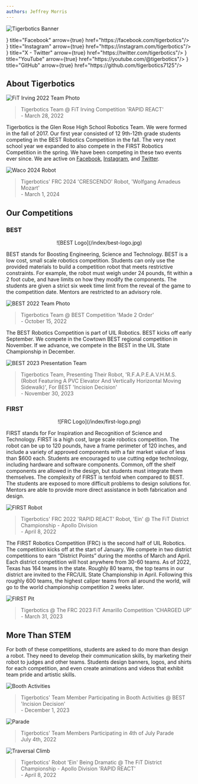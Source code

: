 ```yaml
---
authors: Jeffrey Morris
---
```

![Tigerbotics Banner](/tigerbotics-banner.png)


<Cards>
<Card icon={<FaFacebookF/>} title="Facebook" arrow={true} href="https://facebook.com/tigerbotics"/>
<Card icon={<FaInstagram/>} title="Instagram" arrow={true} href="https://instagram.com/tigerbotics"/>
<Card icon={<FaXTwitter />} title="X - Twitter" arrow={true} href="https://twitter.com/tigerbotics"/>
<Card icon={<FaYoutube/>} title="YouTube" arrow={true} href="https://youtube.com/@tigerbotics"/>
<Card icon={<FaGithub/>} title="GitHub" arrow={true} href="https://github.com/tigerbotics7125"/>
</Cards>

## About Tigerbotics

![FiT Irving 2022 Team Photo](/index/first-irving-22-team.jpg)

> Tigerbotics Team @ FiT Irving Competition 'RAPID REACT'<br/>
> \- March 28, 2022

Tigerbotics is the Glen Rose High School Robotics Team.
We were formed in the fall of 2017. Our first year consisted of 12 9th-12th grade students competing in the BEST Robotics Competition in the fall.
The very next school year we expanded to also compete in the FIRST Robotics Competition in the spring.
We have been competing in these two events ever since. We are active on [Facebook](https://facebook.com/tigerbotics), [Instagram](https://instagram.com/tigerbotics), and [Twitter](https://twitter.com/tigerbotics).

![Waco 2024 Robot](/index/first-waco-24-robot.jpg)

> Tigerbotics' FRC 2024 'CRESCENDO' Robot, 'Wolfgang Amadeus Mozart'<br/>
> \- March 1, 2024

## Our Competitions

### BEST

<div align='center'>
![BEST Logo](/index/best-logo.jpg)
</div>

BEST stands for Boosting Engineering, Science and Technology.
BEST is a low cost, small scale robotics competition.
Students can only use the provided materials to build a competition robot that meets restrictive constraints.
For example, the robot must weigh under 24 pounds, fit within a 2 foot cube, and have limits on how they modify the components.
The students are given a strict six week time limit from the reveal of the game to the competition date. Mentors are restricted to an advisory role.

![BEST 2022 Team Photo](/index/best-22-team.jpg)

> Tigerbotics Team @ BEST Competition 'Made 2 Order'<br/>
> \- October 15, 2022

The BEST Robotics Competition is part of UIL Robotics. BEST kicks off early September.
We compete in the Cowtown BEST regional competition in November.
If we advance, we compete in the BEST in the UIL State Championship in December.

![BEST 2023 Presentation Team](/index/best-23-presentation-team.jpg)

> Tigerbotics Team, Presenting Their Robot, 'R.F.A.P.E.A.V.H.M.S. (Robot Featuring A PVC Elevator And Vertically Horizontal Moving Sidewalk)', For BEST 'Incision Decision'<br/>
> \- November 30, 2023

### FIRST

<div align='center'>
![FRC Logo](/index/first-logo.png)
</div>

FIRST stands for For Inspiration and Recognition of Science and Technology.
FIRST is a high cost, large scale robotics competition.
The robot can be up to 120 pounds, have a frame perimeter of 120 inches, and include a variety of approved components with a fair market value of less than $600 each.
Students are encouraged to use cutting edge technology, including hardware and software components.
Common, off the shelf components are allowed in the design, but students must integrate them themselves.
The complexity of FIRST is tenfold when compared to BEST. The students are exposed to more difficult problems to design solutions for.
Mentors are able to provide more direct assistance in both fabrication and design.

![FIRST Robot](/index/first-dcmp-22-robot.jpg)

> Tigerbotics' FRC 2022 'RAPID REACT' Robot, 'Ein' @ The FiT District Championship - Apollo Division<br/>
> \- April 8, 2022

The FIRST Robotics Competition (FRC) is the second half of UIL Robotics. The competition kicks off at the start of January.
We compete in two district competitions to earn “District Points” during the months of March and April. Each district competition will host anywhere from 30-60 teams.
As of 2022, Texas has 164 teams in the state. Roughly 80 teams, the top teams in our district are invited to the FRC/UIL State Championship in April.
Following this roughly 600 teams, the highest caliper teams from all around the world, will go to the world championship competition 2 weeks later.

![FIRST Pit](/index/first-amarillo-23-pit.jpg)

> Tigerbotics @ The FRC 2023 FiT Amarillo Competition 'CHARGED UP'<br/>
> \- March 31, 2023

## More Than STEM
For both of these competitions, students are asked to do more than design a robot.
They need to develop their communication skills, by marketing their robot to judges and other teams.
Students design banners, logos, and shirts for each competition, and even create animations and videos that exhibit team pride and artistic skills.

![Booth Activities](/index/best-23-booth-activities.jpg)

> Tigerbotics' Team Member Participating in Booth Activities @ BEST 'Incision Decision'<br/>
> \- December 1, 2023

![Parade](/index/first-offseason-22-parade.jpg)

> Tigerbotics' Team Members Participating in 4th of July Parade<br/>
> July 4th, 2022

![Traversal Climb](/index/first-dcmp-22-traversal.jpg)

> Tigerbotics' Robot 'Ein' Being Dramatic @ The FiT District Championship - Apollo Division 'RAPID REACT'<br/>
> \- April 8, 2022